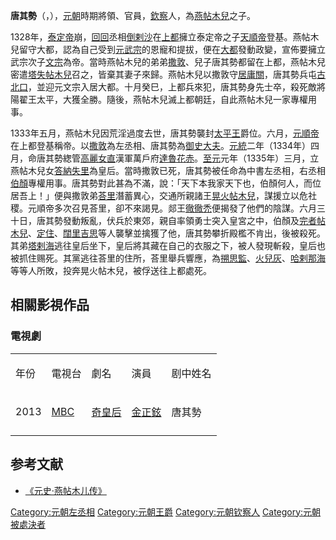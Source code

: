 '''唐其勢'''（{{lang-mn|Тэнгис}}，{{bd|？||1335年||}}），[[元朝|元朝]]時期將領、官員，[[欽察|欽察]]人，為[[燕帖木兒|燕帖木兒]]之子。

1328年，[[泰定帝|泰定帝]]崩，[[回回|回回]]丞相[[倒剌沙|倒剌沙]]在[[元上都|上都]]擁立泰定帝之子[[天順帝|天順帝]]登基。燕帖木兒留守大都，認為自己受到[[元武宗|元武宗]]的恩寵和提拔，便在[[大都|大都]]發動政變，宣佈要擁立武宗次子[[元文宗|文宗]]為帝。當時燕帖木兒的弟弟[[撒敦|撒敦]]、兒子唐其勢都留在上都，燕帖木兒密遣[[塔失帖木兒|塔失帖木兒]]召之，皆棄其妻子來歸。燕帖木兒以撒敦守[[居庸關|居庸關]]，唐其勢兵屯[[古北口|古北口]]，並迎元文宗入居大都。十月癸巳，上都兵來犯，唐其勢身先士卒，殺死敵將陽翟王太平，大獲全勝。隨後，燕帖木兒滅上都朝廷，自此燕帖木兒一家專權用事。

1333年五月，燕帖木兒因荒淫過度去世，唐其勢襲封[[太平王|太平王]]爵位。六月，[[元順帝|元順帝]]在上都登基稱帝。以[[撒敦|撒敦]]為左丞相、唐其勢為[[御史大夫|御史大夫]]。[[元统_(元朝)|元統]]二年（1334年）四月，命唐其勢緫管[[高麗|高麗]][[女直|女直]]漢軍萬戶府[[達魯花赤|達魯花赤]]。[[至元_(元顺帝)|至元]]元年（1335年）三月，立燕帖木兒女[[答納失里|答納失里]]為皇后。當時撒敦已死，唐其勢被任命為中書左丞相，右丞相[[伯顏_(蔑兒乞部)|伯顏]]專權用事。唐其勢對此甚為不滿，說：「天下本我家天下也，伯顏何人，而位居吾上！」便與撒敦弟[[荅里|荅里]]潛蓄異心，交通所親諸王[[晃火帖木兒|晃火帖木兒]]，謀援立以危社稷。元順帝多次召見荅里，卻不來謁見。郯王[[徹徹禿|徹徹禿]]便揭發了他們的陰謀。六月三十日，唐其勢發動叛亂，伏兵於東郊，親自率領勇士突入皇宮之中，伯顏及[[完者帖木兒|完者帖木兒]]、[[定住|定住]]、[[闊里吉思_(平章政事)|闊里吉思]]等人襲擊並擒獲了他，唐其勢攀折殿檻不肯出，後被殺死。其弟[[塔剌海|塔剌海]]逃往皇后坐下，皇后將其藏在自己的衣服之下，被人發現斬殺，皇后也被抓住赐死。其黨逃往荅里的住所，荅里舉兵響應，為[[搠思監|搠思監]]、[[火兒灰|火兒灰]]、[[哈剌那海|哈剌那海]]等等人所敗，投奔晃火帖木兒，被俘送往上都處死。

== 相關影視作品 ==
=== 電視劇 ===
{| class="wikitable"
|-  style="background:cornflowerblue; color:white; text-align:center;"
|年份
|電視台
|劇名
|演員
|剧中姓名
|-
|2013||[[文化廣播_(韓國)|MBC]]||[[奇皇后_(電視劇)|奇皇后]]||[[金正鉉|金正鉉]]||唐其勢
|-
|}

== 参考文献 ==
*[http://www.guoxue.com/shibu/24shi/yuanshi/yuas_138.htm 《元史·燕帖木儿传》]{{Wayback|url=http://www.guoxue.com/shibu/24shi/yuanshi/yuas_138.htm |date=20150716004836 }}

[[Category:元朝左丞相|Category:元朝左丞相]]
[[Category:元朝王爵|Category:元朝王爵]]
[[Category:元朝钦察人|Category:元朝钦察人]]
[[Category:元朝被處決者|Category:元朝被處決者]]